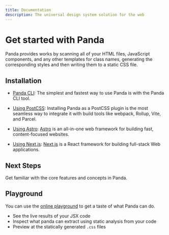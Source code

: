```yaml
---
title: Documentation
description: The universal design system solution for the web
---
```


# Get started with Panda

Panda provides works by scanning all of your HTML files, JavaScript components, and any other templates for class names,
generating the corresponding styles and then writing them to a static CSS file.

## Installation

- [Panda CLI](/docs/getting-started/cli.mdx):
  The simplest and fastest way to use Panda is with the Panda CLI tool.

- [Using PostCSS](/docs/getting-started/postcss.mdx):
  Installing Panda as a PostCSS plugin is the most seamless way to integrate it with build tools like webpack, Rollup, Vite, and Parcel.

- [Using Astro](/docs/getting-started/astro.mdx):
  [Astro](https://astro.build/) is an all-in-one web framework for building fast, content-focused websites.

- [Using Next.js](/docs/getting-started/nextjs.mdx):
  [Next.js](https://nextjs.org/) is a React framework for building full-stack Web applications.

## Next Steps

Get familiar with the core features and concepts in Panda.

<Cards>
  <Card
    arrow
    title="Tokens"
    description="Learn how setup and customize design tokens to customize your colors, typography, and more"
    href="/docs/tokens/01-introduction"
  />
  <Card
    arrow
    title="Recipes"
    description="Create composable style variants that are typed and generates the atomic or layer recipe"
    href="/docs/recipe/config-recipe"
  />
  <Card
    arrow
    title="Patterns"
    description="Use the built-in layout patterns like stack, flex, grid to speed up your development"
    href="/docs/patterns/00-intro"
  />
  <Card
    arrow
    title="Utilities"
    description="Learn how to create your own custom css properties and speed up your development"
    href="/docs/utilities/00-intro"
  />
</Cards>

## Playground

You can use the [online playground](https://panda-playground.vercel.app/) to get a taste of what Panda can do.

- See the live results of your JSX code
- Inspect what panda can extract using static analysis from your code
- Preview at the statically generated `.css` files
